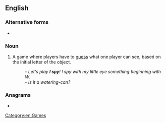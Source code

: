 {{also|I-spy}}
==English==

===Alternative forms===
* {{l|en|I-spy}}

===Noun===
{{en-noun|-}}

# {{lb|en|games}} A game where players have to [[guess]] what one player can see, based on the initial letter of the object.
#: ''- Let's play '''I spy'''! I spy with my little eye something beginning with W.''<br>''- Is it a watering-can?''

===Anagrams===
* {{anagrams|en|Yips|Ypsi|yips}}

[[Category:en:Games]]